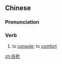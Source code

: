 ==Chinese==
{{zh-forms}}

===Pronunciation===
{{zh-pron
|m=gàowèi
|c=gou3 wai3
|mn=qz:kò͘-ùi/tw,xm,zz:kò-ùi
|cat=v
}}

===Verb===
{{zh-verb}}

# to [[console]]; to [[comfort]]

[[zh:告慰]]